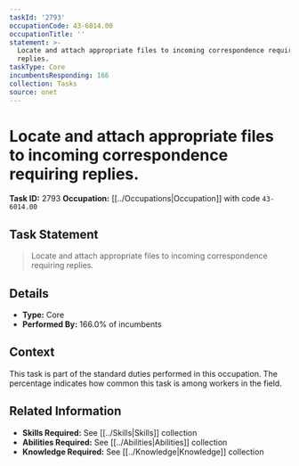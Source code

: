 ```yaml
---
taskId: '2793'
occupationCode: 43-6014.00
occupationTitle: ''
statement: >-
  Locate and attach appropriate files to incoming correspondence requiring
  replies.
taskType: Core
incumbentsResponding: 166
collection: Tasks
source: onet
---
```

# Locate and attach appropriate files to incoming correspondence requiring replies.

**Task ID:** 2793
**Occupation:** [[../Occupations|Occupation]] with code `43-6014.00`

## Task Statement

> Locate and attach appropriate files to incoming correspondence requiring replies.

## Details

- **Type:** Core
- **Performed By:** 166.0% of incumbents

## Context

This task is part of the standard duties performed in this occupation. The percentage indicates how common this task is among workers in the field.

## Related Information

- **Skills Required:** See [[../Skills|Skills]] collection
- **Abilities Required:** See [[../Abilities|Abilities]] collection
- **Knowledge Required:** See [[../Knowledge|Knowledge]] collection
